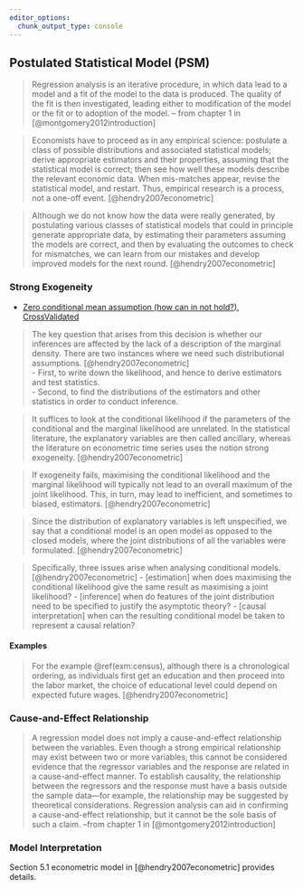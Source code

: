 ```yaml
---
editor_options:
  chunk_output_type: console
---
```


## Postulated Statistical Model (PSM) {#PSM}

> Regression analysis is an iterative procedure, in which data lead to a model and a fit of the model to the data is produced. The quality of the fit is then investigated, leading either to modification of the model or the fit or to adoption of the model. -- from chapter 1 in [@montgomery2012introduction]

> Economists have to proceed as in any empirical science: postulate a class of possible distributions and associated statistical models; derive appropriate estimators and their properties, assuming that the statistical model is correct; then see how well these models describe the relevant economic data. When mis-matches appear, revise the statistical model, and restart. Thus, empirical research is a process, not a one-off event. [@hendry2007econometric]

> Although we do not know how the data were really generated, by postulating various classes of statistical models that could in principle generate appropriate data, by estimating their parameters assuming the models are correct, and then by evaluating the outcomes to check for mismatches, we can learn from our mistakes and develop improved models for the next round. [@hendry2007econometric]

### Strong Exogeneity {#exogeneity}

- [Zero conditional mean assumption (how can in not hold?), CrossValidated](https://stats.stackexchange.com/questions/210083/zero-conditional-mean-assumption-how-can-in-not-hold)

> The key question that arises from this decision is whether our inferences are affected by the lack of a description of the marginal density. There are two instances where we need such distributional assumptions. [@hendry2007econometric]   
> - First, to write down the likelihood, and hence to derive estimators and test statistics.  
> - Second, to find the distributions of the estimators and other statistics in order to conduct inference.

> It suffices to look at the conditional likelihood if the parameters of the conditional and the marginal likelihood are unrelated. In the statistical literature, the explanatory variables are then called ancillary, whereas the literature on econometric time series uses the notion strong exogeneity. [@hendry2007econometric]

> If exogeneity fails, maximising the conditional likelihood and the marginal likelihood will typically not lead to an overall maximum of the joint likelihood. This, in turn, may lead to inefficient, and sometimes to biased, estimators. [@hendry2007econometric]

> Since the distribution of explanatory variables is left unspecified, we say that a conditional model is an open model as opposed to the closed models, where the joint distributions of all the variables were formulated. [@hendry2007econometric]

> Specifically, three issues arise when analysing conditional models. [@hendry2007econometric]
> - [estimation] when does maximising the conditional likelihood give the same result as maximising a joint likelihood?
> - [inference] when do features of the joint distribution need to be specified to justify the asymptotic theory?
> - [causal interpretation] when can the resulting conditional model be taken to represent a causal relation?

#### Examples {-}

> For the example \@ref(exm:census), although there is a chronological ordering, as individuals first get an education and then proceed into the labor market, the choice of educational level could depend on expected future wages. [@hendry2007econometric]

### Cause-and-Effect Relationship

> A regression model does not imply a cause-and-effect relationship between the variables. Even though a strong empirical relationship may exist between two or more variables, this cannot be considered evidence that the regressor variables and the response are related in a cause-and-effect manner. To establish causality, the relationship between the regressors and the response must have a basis outside the sample data—for example, the relationship may be suggested by theoretical considerations. Regression analysis can aid in confirming a cause-and-effect relationship, but it cannot be the sole basis of such a claim. --from chapter 1 in [@montgomery2012introduction]

### Model Interpretation

Section 5.1 econometric model in [@hendry2007econometric] provides details.
